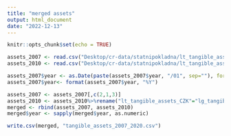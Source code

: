 ```yaml
---
title: "merged assets"
output: html_document
date: "2022-12-13"
---
```


```r
knitr::opts_chunk$set(echo = TRUE)
```

```r
assets_2007 <- read.csv("Desktop/cr-data/statnipokladna/lt_tangible_assets_2007_2009.csv", colClasses = c("year"="character"))
assets_2010 <- read.csv("Desktop/cr-data/statnipokladna/lt_tangible_assets_10_20.csv", colClasses = c("year"="character"))
```

```r
assets_2007$year <- as.Date(paste(assets_2007$year, "/01", sep=""), format="%Y/%m/%d")
assets_2007$year<- format(assets_2007$year, "%Y")
```

```r
assets_2007 <- assets_2007[,c(2,1,3)]
assets_2010 <- assets_2010%>%rename("lt_tangible_assets_CZK"="lg_tangible_assets_CZK")
merged <- rbind(assets_2007, assets_2010)
merged$year <- sapply(merged$year, as.numeric)
```

```r
write.csv(merged, "tangible_assets_2007_2020.csv")
```
